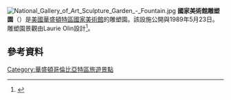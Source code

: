 [[File:National_Gallery_of_Art_Sculpture_Garden_-_Fountain.jpg|thumb]]
'''國家美術館雕塑園'''（{{lang-en|National Gallery of Art Sculpture Garden}}）是[[美國|美國]][[華盛頓特區|華盛頓特區]][[國家美術館_(華盛頓)|國家美術館]]的雕塑園。該設施公開與1989年5月23日。雕塑園景觀由Laurie Olin設計<ref>{{Cite web |url=http://www.nga.gov/exhibitions/sculptureinfo.shtm |title=Archived copy |access-date=2012-12-25 |archive-url=https://web.archive.org/web/20130101221953/http://www.nga.gov/exhibitions/sculptureinfo.shtm |archive-date=2013-01-01 |dead-url=no }}</ref>。

==參考資料==
{{reflist}}
{{Art-stub}}
{{commonscat|Sculpture Garden of the National Gallery of Art|<br>Sculpture Garden of the National Gallery of Art|position=left}}
[[Category:華盛頓哥倫比亞特區旅遊景點|Category:華盛頓哥倫比亞特區旅遊景點]]
